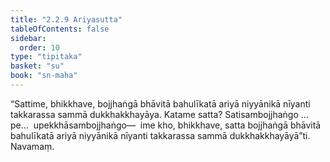 ```yaml
---
title: "2.2.9 Ariyasutta"
tableOfContents: false
sidebar:
  order: 10
type: "tipitaka"
basket: "su"
book: "sn-maha"
---
```



<DynamicBreadcrumb />

<Division number="200" book="sn-maha">

<Paragraph number="455" book="sn-maha">
“Sattime, bhikkhave, bojjhaṅgā bhāvitā bahulīkatā ariyā niyyānikā nīyanti takkarassa sammā dukkhakkhayāya. Katame satta? Satisambojjhaṅgo …pe…  upekkhāsambojjhaṅgo—  ime kho, bhikkhave, satta bojjhaṅgā bhāvitā bahulīkatā ariyā niyyānikā nīyanti takkarassa sammā dukkhakkhayāyā”ti.

</Paragraph>
</Division>

<Paragraph number="456" type="center" book="sn-maha">
Navamaṃ.
</Paragraph>